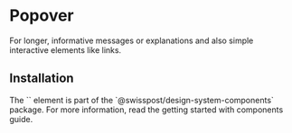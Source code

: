 
<Meta of={PopoverStories} />

# Popover

<div className="lead">
  For longer, informative messages or explanations and also simple interactive elements like links.
</div>

<Canvas sourceState="shown" of={PopoverStories.Default} />
<Controls of={PopoverStories.Default} />

## Installation

<div>
  The `<post-popover>` element is part of the `@swisspost/design-system-components` package. For more information, read the <LinkTo kind="getting-started-components" story="docs">getting started with components guide</LinkTo>.
</div>
